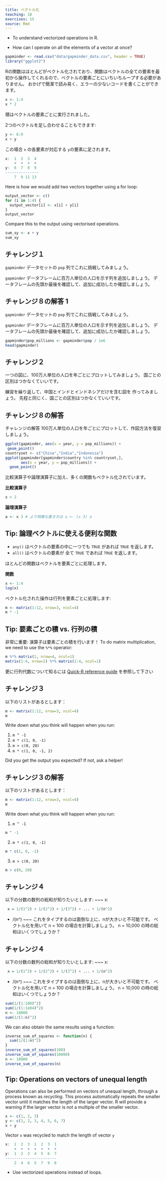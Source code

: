 ```yaml
---
title: ベクトル化
teaching: 10
exercises: 15
source: Rmd
---
```


::::::::::::::::::::::::::::::::::::::: objectives

- To understand vectorized operations in R.

::::::::::::::::::::::::::::::::::::::::::::::::::

:::::::::::::::::::::::::::::::::::::::: questions

- How can I operate on all the elements of a vector at once?

::::::::::::::::::::::::::::::::::::::::::::::::::

```r
gapminder <- read.csv("data/gapminder_data.csv", header = TRUE)
library("ggplot2")
```

Rの関数はほとんどがベクトル化されており、関数はベクトルの全ての要素を最初から操作してくれるので、ベクトルの要素ごとにいちいちループする必要がありません。 おかげで簡潔で読み易く、エラーの少ないコードを書くことができます。

```r
x <- 1:4
x * 2
```

積はベクトルの要素ごとに実行されました。

2つのベクトルを足し合わせることもできます:

```r
y <- 6:9
x + y
```

この場合 `x` の各要素が対応する `y`の要素に足されます。

```r
x:  1  2  3  4
    +  +  +  +
y:  6  7  8  9
---------------
    7  9 11 13
```

Here is how we would add two vectors together using a for loop:

```r
output_vector <- c()
for (i in 1:4) {
  output_vector[i] <- x[i] + y[i]
}
output_vector


```

Compare this to the output using vectorised operations.

```r
sum_xy <- x + y
sum_xy
```

:::::::::::::::::::::::::::::::::::::::  challenge

## チャレンジ１

`gapminder` データセットの `pop` 列でこれに挑戦してみましょう。

`gapminder` データフレームに百万人単位の人口を示す列を追加しましょう。
データフレームの先頭か最後を確認して、追加に成功したか確認しましょう。

:::::::::::::::  solution

## チャレンジ８の解答 1

`gapminder` データセットの `pop` 列でこれに挑戦してみましょう。

`gapminder` データフレームに百万人単位の人口を示す列を追加しましょう。
データフレームの先頭か最後を確認して、追加に成功したか確認しましょう。

```r
gapminder$pop_millions <- gapminder$pop / 1e6
head(gapminder)
```

:::::::::::::::::::::::::

::::::::::::::::::::::::::::::::::::::::::::::::::

:::::::::::::::::::::::::::::::::::::::  challenge

## チャレンジ２

一つの図に、100万人単位の人口を年ごとにプロットしてみましょう。 国ごとの区別はつかなくていいです。

練習を繰り返して、中国とインドとインドネシアだけを含む図を 作ってみましょう。 先程と同じく、国ごとの区別はつかなくていいです。

:::::::::::::::  solution

## チャレンジ８の解答

チャレンジの解答 100万人単位の人口を年ごとにプロットして、作図方法を復習しましょう。

```r
ggplot(gapminder, aes(x = year, y = pop_millions)) +
 geom_point()
countryset <- c("China","India","Indonesia")
ggplot(gapminder[gapminder$country %in% countryset,],
       aes(x = year, y = pop_millions)) +
  geom_point()
```

:::::::::::::::::::::::::

::::::::::::::::::::::::::::::::::::::::::::::::::

比較演算子や論理演算子に加え、多くの関数もベクトル化されています。

**比較演算子**

```r
x > 2
```

**論理演算子**

```r
a <- x 3 # より明確な書き方は a <- (x 3) a
```

:::::::::::::::::::::::::::::::::::::::::  callout

## Tip: 論理ベクトルに使える便利な関数

- `any()` はベクトルの要素の中に一つでも `TRUE` があれば `TRUE` を返します。
- `all()` はベクトルの要素が 全て `TRUE` であれば `TRUE` を返します。

::::::::::::::::::::::::::::::::::::::::::::::::::

ほとんどの関数はベクトルを要素ごとに処理します。

**関数**

```r
x <- 1:4
log(x)
```

ベクトル化された操作は行列を要素ごとに処理します:

```r
m <- matrix(1:12, nrow=3, ncol=4)
m * -1
```

:::::::::::::::::::::::::::::::::::::::::  callout

## Tip: 要素ごとの積 vs. 行列の積

非常に重要: ` ` 演算子は要素ごとの積を行います！
To do matrix multiplication, we need to use the `%*%` operator:

```r
m %*% matrix(1, nrow=4, ncol=1)
matrix(1:4, nrow=1) %*% matrix(1:4, ncol=1)
```

更に行列代数について知るには [Quick-R reference guide](https://www.statmethods.net/advstats/matrix.html) を参照して下さい

::::::::::::::::::::::::::::::::::::::::::::::::::

:::::::::::::::::::::::::::::::::::::::  challenge

## チャレンジ３

以下のリストがあるとします：

```r
m <- matrix(1:12, nrow=3, ncol=4)
m
```

Write down what you think will happen when you run:

1. `m ^ -1`
2. `m * c(1, 0, -1)`
3. `m > c(0, 20)`
4. `m * c(1, 0, -1, 2)`

Did you get the output you expected? If not, ask a helper!

:::::::::::::::  solution

## チャレンジ３の解答

以下のリストがあるとします：

```r
m <- matrix(1:12, nrow=3, ncol=4)
m
```

Write down what you think will happen when you run:

1. `m ^ -1`

```r
m ^ -1
```

2. `m * c(1, 0, -1)`

```r
m * c(1, 0, -1)
```

3. `m > c(0, 20)`

```r
m > c(0, 20)
```

:::::::::::::::::::::::::

::::::::::::::::::::::::::::::::::::::::::::::::::

:::::::::::::::::::::::::::::::::::::::  challenge

## チャレンジ４

以下の分数の数列の総和が知りたいとします: ~~~ x:

```r
 x = 1/(1^2) + 1/(2^2) + 1/(3^2) + ... + 1/(n^2)
```

- /(n^) ~~~  これをタイプするのは面倒な上に、nが大きいと不可能です。  ベクトル化を用いて n = 100 の場合を計算しましょう。 n = 10,000 の時の総和はいくつでしょうか？

:::::::::::::::  solution

## チャレンジ４

以下の分数の数列の総和が知りたいとします: ~~~ x:

```r
 x = 1/(1^2) + 1/(2^2) + 1/(3^2) + ... + 1/(n^2)
```

- /(n^) ~~~  これをタイプするのは面倒な上に、nが大きいと不可能です。
  ベクトル化を用いて n = 100 の場合を計算しましょう。
  n = 10,000 の時の総和はいくつでしょうか？

```r
sum(1/(1:100)^2)
sum(1/(1:1e04)^2)
n <- 10000
sum(1/(1:n)^2)
```

We can also obtain the same results using a function:

```r
inverse_sum_of_squares <- function(n) {
  sum(1/(1:n)^2)
}
inverse_sum_of_squares(100)
inverse_sum_of_squares(10000)
n <- 10000
inverse_sum_of_squares(n)
```

:::::::::::::::::::::::::

::::::::::::::::::::::::::::::::::::::::::::::::::

:::::::::::::::::::::::::::::::::::::::::  callout

## Tip: Operations on vectors of unequal length

Operations can also be performed on vectors of unequal length, through
a process known as _recycling_. This process automatically repeats the smaller vector
until it matches the length of the larger vector. R will provide a warning
if the larger vector is not a multiple of the smaller vector.

```r
x <- c(1, 2, 3)
y <- c(1, 2, 3, 4, 5, 6, 7)
x + y
```

Vector `x` was recycled to match the length of vector `y`

```r
x:  1  2  3  1  2  3  1
    +  +  +  +  +  +  +
y:  1  2  3  4  5  6  7
-----------------------
    2  4  6  5  7  9  8
```

::::::::::::::::::::::::::::::::::::::::::::::::::

:::::::::::::::::::::::::::::::::::::::: keypoints

- Use vectorized operations instead of loops.

::::::::::::::::::::::::::::::::::::::::::::::::::
